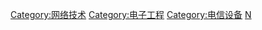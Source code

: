 {{Catnav|頁面分類|人类社会|科技|工程技术|电子工程}}
{{Commonscat|Network hardware}}

[[Category:网络技术|Category:网络技术]]
[[Category:电子工程|Category:电子工程]]
[[Category:电信设备|Category:电信设备]]
[[Category:各類電腦硬體|N]]